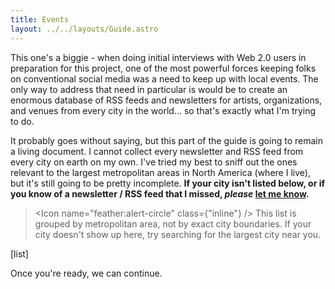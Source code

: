 ```yaml
---
title: Events
layout: ../../layouts/Guide.astro
---
```


This one's a biggie - when doing initial interviews with Web 2.0 users in preparation for this project, one of the most powerful forces keeping folks on conventional social media was a need to keep up with local events. The only way to address that need in particular is would be to create an enormous database of RSS feeds and newsletters for artists, organizations, and venues from every city in the world... so that's exactly what I'm trying to do.

It probably goes without saying, but this part of the guide is going to remain a living document. I cannot collect every newsletter and RSS feed from every city on earth on my own. I've tried my best to sniff out the ones relevant to the largest metropolitan areas in North America (where I live), but it's still going to be pretty incomplete. **If your city isn't listed below, or if you know of a newsletter / RSS feed that I missed, *please* [let me know](mailto:submissions@fromthesuperhighway.com).**

> <Icon name="feather:alert-circle" class={"inline"} /> This list is grouped by metropolitan area, not by exact city boundaries. If your city doesn't show up here, try searching for the largest city near you.

[list]

Once you're ready, we can continue.

<GuidePrevNext />
